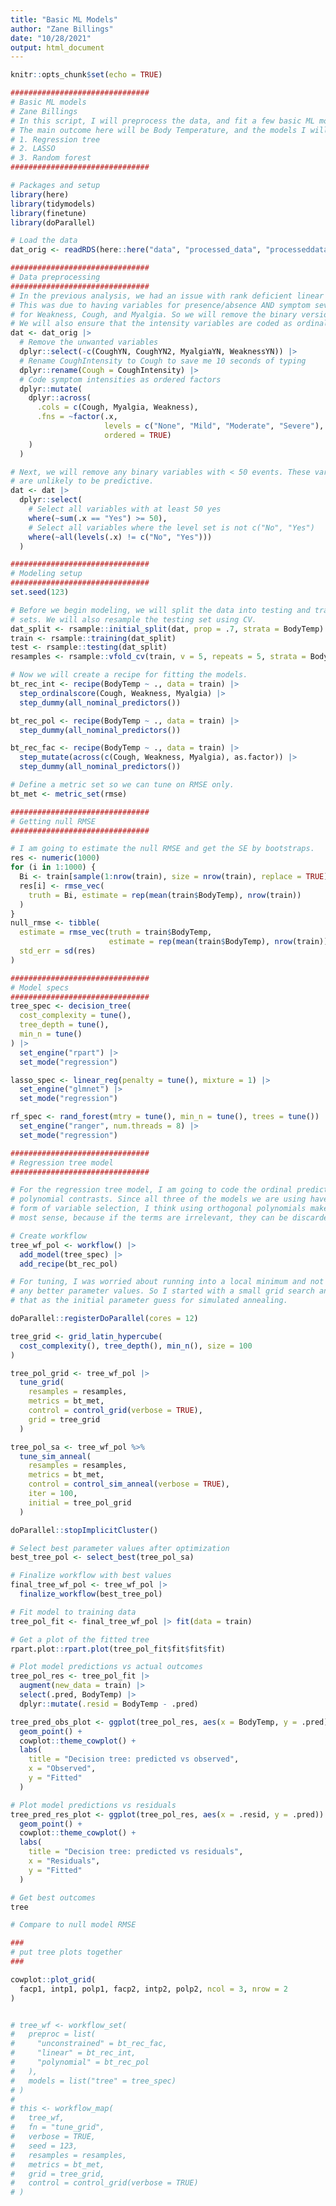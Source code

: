 ```yaml
---
title: "Basic ML Models"
author: "Zane Billings"
date: "10/28/2021"
output: html_document
---
```


```r
knitr::opts_chunk$set(echo = TRUE)
```

```r
###############################
# Basic ML models
# Zane Billings
# In this script, I will preprocess the data, and fit a few basic ML models.
# The main outcome here will be Body Temperature, and the models I will fit are:
# 1. Regression tree
# 2. LASSO
# 3. Random forest
###############################

# Packages and setup
library(here)
library(tidymodels)
library(finetune)
library(doParallel)

# Load the data
dat_orig <- readRDS(here::here("data", "processed_data", "processeddata.rds"))

###############################
# Data preprocessing
###############################
# In the previous analysis, we had an issue with rank deficient linear models.
# This was due to having variables for presence/absence AND symptom severity
# for Weakness, Cough, and Myalgia. So we will remove the binary versions.
# We will also ensure that the intensity variables are coded as ordinal vars.
dat <- dat_orig |>
  # Remove the unwanted variables
  dplyr::select(-c(CoughYN, CoughYN2, MyalgiaYN, WeaknessYN)) |>
  # Rename CoughIntensity to Cough to save me 10 seconds of typing
  dplyr::rename(Cough = CoughIntensity) |>
  # Code symptom intensities as ordered factors
  dplyr::mutate(
    dplyr::across(
      .cols = c(Cough, Myalgia, Weakness),
      .fns = ~factor(.x,
                     levels = c("None", "Mild", "Moderate", "Severe"),
                     ordered = TRUE)
    )
  )

# Next, we will remove any binary variables with < 50 events. These variables
# are unlikely to be predictive.
dat <- dat |>
  dplyr::select(
    # Select all variables with at least 50 yes
    where(~sum(.x == "Yes") >= 50),
    # Select all variables where the level set is not c("No", "Yes")
    where(~all(levels(.x) != c("No", "Yes")))
  )

###############################
# Modeling setup
###############################
set.seed(123)

# Before we begin modeling, we will split the data into testing and training
# sets. We will also resample the testing set using CV.
dat_split <- rsample::initial_split(dat, prop = .7, strata = BodyTemp)
train <- rsample::training(dat_split)
test <- rsample::testing(dat_split)
resamples <- rsample::vfold_cv(train, v = 5, repeats = 5, strata = BodyTemp)

# Now we will create a recipe for fitting the models.
bt_rec_int <- recipe(BodyTemp ~ ., data = train) |>
  step_ordinalscore(Cough, Weakness, Myalgia) |>
  step_dummy(all_nominal_predictors())

bt_rec_pol <- recipe(BodyTemp ~ ., data = train) |>
  step_dummy(all_nominal_predictors())

bt_rec_fac <- recipe(BodyTemp ~ ., data = train) |>
  step_mutate(across(c(Cough, Weakness, Myalgia), as.factor)) |>
  step_dummy(all_nominal_predictors())

# Define a metric set so we can tune on RMSE only.
bt_met <- metric_set(rmse)

###############################
# Getting null RMSE
###############################

# I am going to estimate the null RMSE and get the SE by bootstraps.
res <- numeric(1000)
for (i in 1:1000) {
  Bi <- train[sample(1:nrow(train), size = nrow(train), replace = TRUE), "BodyTemp"]
  res[i] <- rmse_vec(
    truth = Bi, estimate = rep(mean(train$BodyTemp), nrow(train))
  )
}
null_rmse <- tibble(
  estimate = rmse_vec(truth = train$BodyTemp,
                      estimate = rep(mean(train$BodyTemp), nrow(train))),
  std_err = sd(res)
)

###############################
# Model specs
###############################
tree_spec <- decision_tree(
  cost_complexity = tune(),
  tree_depth = tune(),
  min_n = tune()
) |>
  set_engine("rpart") |>
  set_mode("regression")

lasso_spec <- linear_reg(penalty = tune(), mixture = 1) |>
  set_engine("glmnet") |>
  set_mode("regression")

rf_spec <- rand_forest(mtry = tune(), min_n = tune(), trees = tune()) |>
  set_engine("ranger", num.threads = 8) |>
  set_mode("regression")

###############################
# Regression tree model
###############################

# For the regression tree model, I am going to code the ordinal predictors as
# polynomial contrasts. Since all three of the models we are using have some
# form of variable selection, I think using orthogonal polynomials makes the
# most sense, because if the terms are irrelevant, they can be discarded.

# Create workflow
tree_wf_pol <- workflow() |>
  add_model(tree_spec) |>
  add_recipe(bt_rec_pol)

# For tuning, I was worried about running into a local minimum and not covering
# any better parameter values. So I started with a small grid search and used
# that as the initial parameter guess for simulated annealing.

doParallel::registerDoParallel(cores = 12)

tree_grid <- grid_latin_hypercube(
  cost_complexity(), tree_depth(), min_n(), size = 100
)

tree_pol_grid <- tree_wf_pol |>
  tune_grid(
    resamples = resamples,
    metrics = bt_met,
    control = control_grid(verbose = TRUE),
    grid = tree_grid
  )

tree_pol_sa <- tree_wf_pol %>%
  tune_sim_anneal(
    resamples = resamples,
    metrics = bt_met,
    control = control_sim_anneal(verbose = TRUE),
    iter = 100,
    initial = tree_pol_grid
  )

doParallel::stopImplicitCluster()

# Select best parameter values after optimization
best_tree_pol <- select_best(tree_pol_sa)

# Finalize workflow with best values
final_tree_wf_pol <- tree_wf_pol |>
  finalize_workflow(best_tree_pol)

# Fit model to training data
tree_pol_fit <- final_tree_wf_pol |> fit(data = train)

# Get a plot of the fitted tree
rpart.plot::rpart.plot(tree_pol_fit$fit$fit$fit)

# Plot model predictions vs actual outcomes
tree_pol_res <- tree_pol_fit |>
  augment(new_data = train) |>
  select(.pred, BodyTemp) |>
  dplyr::mutate(.resid = BodyTemp - .pred)

tree_pred_obs_plot <- ggplot(tree_pol_res, aes(x = BodyTemp, y = .pred)) +
  geom_point() +
  cowplot::theme_cowplot() +
  labs(
    title = "Decision tree: predicted vs observed",
    x = "Observed",
    y = "Fitted"
  )

# Plot model predictions vs residuals
tree_pred_res_plot <- ggplot(tree_pol_res, aes(x = .resid, y = .pred)) +
  geom_point() +
  cowplot::theme_cowplot() +
  labs(
    title = "Decision tree: predicted vs residuals",
    x = "Residuals",
    y = "Fitted"
  )

# Get best outcomes
tree

# Compare to null model RMSE

###
# put tree plots together
###

cowplot::plot_grid(
  facp1, intp1, polp1, facp2, intp2, polp2, ncol = 3, nrow = 2
)


# tree_wf <- workflow_set(
#   preproc = list(
#     "unconstrained" = bt_rec_fac,
#     "linear" = bt_rec_int,
#     "polynomial" = bt_rec_pol
#   ),
#   models = list("tree" = tree_spec)
# )
# 
# this <- workflow_map(
#   tree_wf,
#   fn = "tune_grid",
#   verbose = TRUE,
#   seed = 123,
#   resamples = resamples,
#   metrics = bt_met,
#   grid = tree_grid,
#   control = control_grid(verbose = TRUE)
# )


```

